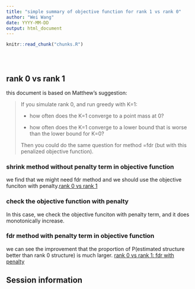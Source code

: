 ```yaml
---
title: "simple summary of objective function for rank 1 vs rank 0"
author: "Wei Wang"
date: YYYY-MM-DD
output: html_document
---
```


<!-- The file analysis/chunks.R contains chunks that define default settings
shared across the workflowr files. -->
```r
knitr::read_chunk("chunks.R")
```

<!-- Update knitr chunk options -->
```r
```

<!-- Insert the date the file was last updated -->
```r
```

<!-- Insert the code version (Git commit SHA1) if Git repository exists and R
 package git2r is installed -->
```r
```

<!-- Add your analysis here -->

## rank 0 vs rank 1

this document is based on Matthew's suggestion:

> If you simulate rank 0, and run greedy with K=1:
>
> - how often does the K=1 converge to a point mass at 0?
>
> - how often does the K=1 converge to a lower bound that is worse than the lower bound for K=0?
>
> Then you could do the same question for method =fdr (but with this penalized objective function).

### shrink method without penalty term in objective function

we find that we might need fdr method and we should use the objective funciton with penalty.[rank 0 vs rank 1](Objcheck_1.html)

### check the objective function with penalty

In this case, we check the objective funciton with penalty term, and it does monotonically increase. 

### fdr method with penalty term in objective function

we can see the improvement that the proportion of P(estimated structure better than rank 0 structure) is much larger. [rank 0 vs rank 1: fdr with penalty](Objcheck_2.html)


## Session information

<!-- Insert the session information into the document -->
```r
```
